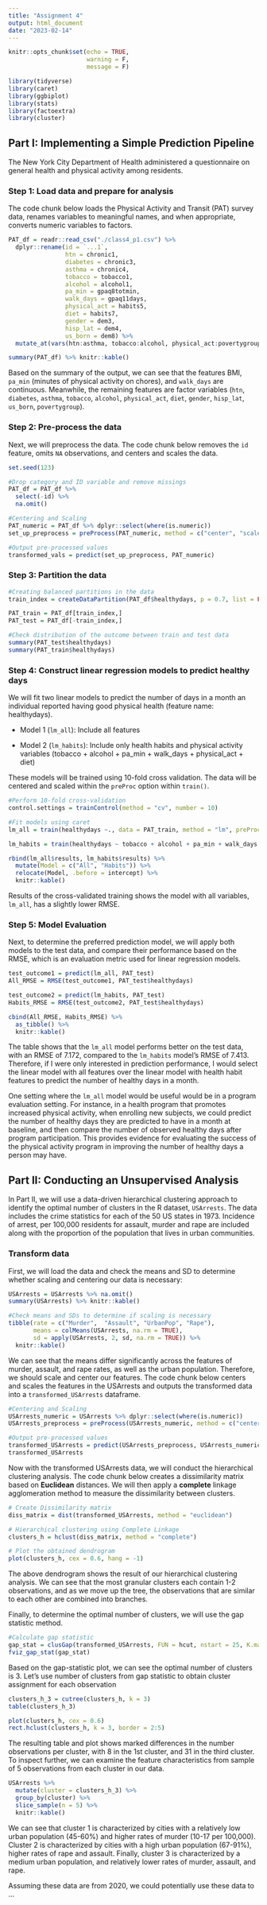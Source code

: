 ```yaml
---
title: "Assignment 4"
output: html_document
date: "2023-02-14"
---
```


```r
knitr::opts_chunk$set(echo = TRUE, 
                      warning = F,
                      message = F)

library(tidyverse)
library(caret)
library(ggbiplot)
library(stats)
library(factoextra)
library(cluster)
```

## Part I: Implementing a Simple Prediction Pipeline

The New York City Department of Health administered a questionnaire on general health and physical activity among residents. 

### Step 1: Load data and prepare for analysis

The code chunk below loads the Physical Activity and Transit (PAT) survey data, renames variables to meaningful names, and when appropriate, converts numeric variables to factors.

```r
PAT_df = readr::read_csv("./class4_p1.csv") %>% 
  dplyr::rename(id = `...1`,
                htn = chronic1,
                diabetes = chronic3,
                asthma = chronic4,
                tobacco = tobacco1,
                alcohol = alcohol1,
                pa_min = gpaq8totmin,
                walk_days = gpaq11days,
                physical_act = habits5,
                diet = habits7,
                gender = dem3,
                hisp_lat = dem4,
                us_born = dem8) %>% 
  mutate_at(vars(htn:asthma, tobacco:alcohol, physical_act:povertygroup), ~ as.factor(.)) 

summary(PAT_df) %>% knitr::kable()
```

Based on the summary of the output, we can see that the features BMI, `pa_min` (minutes of physical activity on chores), and `walk_days` are continuous. Meanwhile, the remaining features are factor variables (`htn`, `diabetes`, `asthma`, `tobacco`, `alcohol`, `physical_act`, `diet`, `gender`, `hisp_lat`, `us_born`, `povertygroup`).

### Step 2: Pre-process the data

Next, we will preprocess the data. The code chunk below removes the `id` feature, omits `NA` observations, and centers and scales the data.

```r
set.seed(123)

#Drop category and ID variable and remove missings
PAT_df = PAT_df %>% 
  select(-id) %>% 
  na.omit()

#Centering and Scaling
PAT_numeric = PAT_df %>% dplyr::select(where(is.numeric))
set_up_preprocess = preProcess(PAT_numeric, method = c("center", "scale"))

#Output pre-processed values
transformed_vals = predict(set_up_preprocess, PAT_numeric)
```


### Step 3: Partition the data

```r
#Creating balanced partitions in the data
train_index = createDataPartition(PAT_df$healthydays, p = 0.7, list = FALSE)

PAT_train = PAT_df[train_index,]
PAT_test = PAT_df[-train_index,]

#Check distribution of the outcome between train and test data
summary(PAT_test$healthydays)
summary(PAT_train$healthydays)
```

### Step 4: Construct linear regression models to predict healthy days

We will fit two linear models to predict the number of days in a month an individual reported having good physical health (feature name: healthydays).

- Model 1 (`lm_all`): Include all features

- Model 2 (`lm_habits`): Include only health habits and physical activity variables (tobacco + alcohol + pa_min + walk_days + physical_act + diet)

These models will be trained using 10-fold cross validation. The data will be centered and scaled within the  `preProc` option within `train()`. 

```r
#Perform 10-fold cross-validation
control.settings = trainControl(method = "cv", number = 10)

#Fit models using caret
lm_all = train(healthydays ~., data = PAT_train, method = "lm", preProc = c("center", "scale"), trControl = control.settings)

lm_habits = train(healthydays ~ tobacco + alcohol + pa_min + walk_days + physical_act + diet, data = PAT_train, method = "lm", preProc = c("center", "scale"), trControl = control.settings)

rbind(lm_all$results, lm_habits$results) %>% 
  mutate(Model = c("All", "Habits")) %>% 
  relocate(Model, .before = intercept) %>% 
  knitr::kable()
```

Results of the cross-validated training shows the model with all variables, `lm_all`, has a slightly lower RMSE. 

### Step 5: Model Evaluation

Next, to determine the preferred prediction model, we will apply both models to the test data, and compare their performance based on the RMSE, which is an evaluation metric used for linear regression models.

```r
test_outcome1 = predict(lm_all, PAT_test)
All_RMSE = RMSE(test_outcome1, PAT_test$healthydays)

test_outcome2 = predict(lm_habits, PAT_test)
Habits_RMSE = RMSE(test_outcome2, PAT_test$healthydays)

cbind(All_RMSE, Habits_RMSE) %>% 
  as_tibble() %>% 
  knitr::kable()
```

The table shows that the `lm_all` model performs better on the test data, with an RMSE of 7.172, compared to the `lm_habits` model's RMSE of 7.413. Therefore, if I were only interested in prediction performance, I would select the linear model with all features over the linear model with health habit features to predict the number of healthy days in a month.

One setting where the `lm_all` model would be useful would be in a program evaluation setting. For instance, in a health program that promotes increased physical activity, when enrolling new subjects, we could predict the number of healthy days they are predicted to have in a month at baseline, and then compare the number of observed healthy days after program participation. This provides evidence for evaluating the success of the physical activity program in improving the number of healthy days a person may have.

## Part II: Conducting an Unsupervised Analysis

In Part II, we will use a data-driven hierarchical clustering approach to identify the optimal number of clusters in the R dataset, `USArrests`. The data includes the crime statistics for each of the 50 US states in 1973. Incidence of arrest, per 100,000 residents for assault, murder and rape are included along with the proportion of the population that lives in urban communities.

### Transform data

First, we will load the data and check the means and SD to determine whether scaling and centering our data is necessary:

```r
USArrests = USArrests %>% na.omit()
summary(USArrests) %>% knitr::kable()

#Check means and SDs to determine if scaling is necessary
tibble(rate = c("Murder",  "Assault", "UrbanPop", "Rape"),
       means = colMeans(USArrests, na.rm = TRUE), 
       sd = apply(USArrests, 2, sd, na.rm = TRUE)) %>%
  knitr::kable()

```

We can see that the means differ significantly across the features of murder, assault, and rape rates, as well as the urban population. Therefore, we should scale and center our features. The code chunk below centers and scales the features in the USArrests and outputs the transformed data into a `transformed_USArrests` dataframe.

```r
#Centering and Scaling
USArrests_numeric = USArrests %>% dplyr::select(where(is.numeric))
USArrests_preprocess = preProcess(USArrests_numeric, method = c("center", "scale"))

#Output pre-processed values
transformed_USArrests = predict(USArrests_preprocess, USArrests_numeric)
transformed_USArrests 
```

Now with the transformed USArrests data, we will conduct the hierarchical clustering analysis. The code chunk below creates a dissimilarity matrix based on **Euclidean** distances. We will then apply a **complete** linkage agglomeration method to measure the dissimilarity between clusters.

```r
# Create Dissimilarity matrix
diss_matrix = dist(transformed_USArrests, method = "euclidean")

# Hierarchical clustering using Complete Linkage
clusters_h = hclust(diss_matrix, method = "complete")

# Plot the obtained dendrogram
plot(clusters_h, cex = 0.6, hang = -1)
```

The above dendrogram shows the result of our hierarchical clustering analysis. We can see that the most granular clusters each contain 1-2 observations, and as we move up the tree, the observations that are similar to each other are combined into branches.

Finally, to determine the optimal number of clusters, we will use the gap statistic method.

```r
#Calculate gap statistic
gap_stat = clusGap(transformed_USArrests, FUN = hcut, nstart = 25, K.max = 10, B = 50)
fviz_gap_stat(gap_stat)
```

Based on the gap-statistic plot, we can see the optimal number of clusters is 3. Let's use number of clusters from gap statistic to obtain cluster assignment for each observation

```r
clusters_h_3 = cutree(clusters_h, k = 3)
table(clusters_h_3)

plot(clusters_h, cex = 0.6)
rect.hclust(clusters_h, k = 3, border = 2:5) 
```

The resulting table and plot shows marked differences in the number observations per cluster, with 8 in the 1st cluster, and 31 in the third cluster. To inspect further, we can examine the feature characteristics from sample of 5 observations from each cluster in our data.

```r
USArrests %>%
  mutate(cluster = clusters_h_3) %>%
  group_by(cluster) %>% 
  slice_sample(n = 5) %>% 
  knitr::kable()

```

We can see that cluster 1 is characterized by cities with a relatively low urban population (45-60%) and higher rates of murder (10-17 per 100,000). Cluster 2 is characterized by cities with a high urban population (67-91%), higher rates of rape and assault. Finally, cluster 3 is characterized by a medium urban population, and relatively lower rates of murder, assault, and rape.

Assuming these data are from 2020, we could potentially use these data to ...